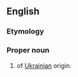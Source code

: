 ==English==

===Etymology===
{{rfe|lang=en}}

===Proper noun===
{{en-proper noun}}

# {{surname|dot=}} of [[Ukrainian]] origin.